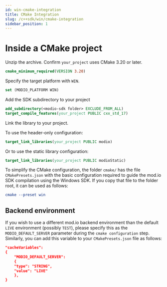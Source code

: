 ```yaml
---
id: win-cmake-integration
title: CMake Integration
slug: /c++sdk/win/cmake-integration
sidebar_position: 1
---
```


# Inside a CMake project

Unzip the archive. Confirm `your_project` uses CMake 3.20 or later.

```cmake
cmake_minimum_required(VERSION 3.20)
```

Specify the target platform with `WIN`.

```cmake
set (MODIO_PLATFORM WIN)
```
Add the SDK subdirectory to your project

```cmake
add_subdirectory(<modio-sdk folder> EXCLUDE_FROM_ALL)
target_compile_features(your_project PUBLIC cxx_std_17)
```

Link the library to your project.

To use the header-only configuration:
```cmake
target_link_libraries(your_project PUBLIC modio)
```
Or to use the static library configuration:
```cmake
target_link_libraries(your_project PUBLIC modioStatic)
```

To simplify the CMake configuration, the folder `cmake/` has the file `CMakePresets.json` with the basic configuration required to guide the mod.io SDK compilation using the Windows SDK. If you copy that file to the folder root, it can be used as follows:

```cmake
cmake --preset win
```

## Backend environment

If you wish to use a different mod.io backend environment than the default `LIVE` environment (possibly `TEST`), please specify this as the `MODIO_DEFAULT_SERVER` parameter during the `cmake configuration` step. Similarly, you can add this variable to your `CMakePresets.json` file as follows:

```cmake
"cacheVariables": 
{
    "MODIO_DEFAULT_SERVER": 
    {
    "type": "STRING",
    "value": "LIVE"
    },
}
```